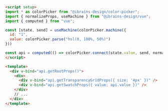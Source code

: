 ```html
<script setup>
import * as colorPicker from "@ibrains-design/color-picker";
import { normalizeProps, useMachine } from "@ibrains-design/vue";
import { computed } from "vue";

const [state, send] = useMachine(colorPicker.machine({
  id: "1",
  value: colorPicker.parse("hsl(0, 100%, 50%)")
}))

const api = computed(() => colorPicker.connect(state.value, send, normalizeProps));
</script>

<template>
  <div v-bind="api.getRootProps()">
    <div>
      <div v-bind="api.getTransparencyGridProps({ size: '4px' })" />
      <div v-bind="api.getSwatchProps({ value: api.value })" />
    </div>
    // ...
  </div>
</template>
```
